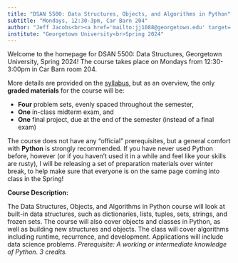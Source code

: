 ```yaml
---
title: "DSAN 5500: Data Structures, Objects, and Algorithms in Python"
subtitle: "Mondays, 12:30-3pm, Car Barn 204"
author: "Jeff Jacobs<br><a href='mailto:jj1088@georgetown.edu' target='_blank'>`jj1088@georgetown.edu`</a>"
institute: "Georgetown University<br>Spring 2024"
---
```


Welcome to the homepage for DSAN 5500: Data Structures, Georgetown University, Spring 2024! The course takes place on Mondays from 12:30-3:00pm in Car Barn room 204.

More details are provided on the [syllabus](syllabus.qmd), but as an overview, the only **graded materials** for the course will be:

* **Four** problem sets, evenly spaced throughout the semester,
* **One** in-class midterm exam, and
* **One** final project, due at the end of the semester (instead of a final exam)

The course does not have any "official" prerequisites, but a general comfort with **Python** is strongly recommended. If you have never used Python before, however (or if you haven't used it in a while and feel like your skills are rusty), I will be releasing a set of preparation materials over winter break, to help make sure that everyone is on the same page coming into class in the Spring!

**Course Description:**

The Data Structures, Objects, and Algorithms in Python course will look at built-in data structures, such as dictionaries, lists, tuples, sets, strings, and frozen sets. The course will also cover objects and classes in Python, as well as building new structures and objects. The class will cover algorithms including runtime, recurrence, and development. Applications will include data science problems. *Prerequisite: A working or intermediate knowledge of Python. 3 credits.*